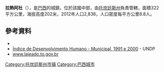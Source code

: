 '''拉熱阿杜'''（{{lang-pt|Lajeado}}），是[[巴西|巴西]]的城鎮，位於該國中部，由[[托坎廷斯州|托坎廷斯州]]負責管轄，面積322平方公里，海拔高度202米，2012年人口2,838，人口密度每平方公里8.8人。

{{Coord|9|45|3|S|48|21|28|W|display=title}}

==參考資料==
*{{cite web|url = ftp://ftp.ibge.gov.br/Estimativas_Projecoes_Populacao/Estimativas_2012/estimativa_2012_municipios.pdf|title = 2012 Populational Estimate|work = Censo Populacional 2012|publisher = Instituto Brasileiro de Geografia e Estatística (IBGE)|date = July 2012|accessdate = September 10, 2012|archive-date = 2020-11-26|archive-url = https://web.archive.org/web/20201126043730/http://ftp.ibge.gov.br/Estimativas_Projecoes_Populacao/Estimativas_2012/estimativa_2012_municipios.pdf|dead-url = no}}
*[https://web.archive.org/web/20091003103229/http://www.pnud.org.br/atlas/ranking/IDH-M%2091%2000%20Ranking%20decrescente%20%28pelos%20dados%20de%202000%29.htm Índice de Desenvolvimento Humano - Municipal, 1991 e 2000] - UNDP
*[http://www.lajeado.to.gov.br/ www.lajeado.to.gov.br] {{Wayback|url=http://www.lajeado.to.gov.br/ |date=20210116081439 }}

{{Brazil-geo-stub}}
{{托坎廷斯州市鎮}}
[[Category:托坎廷斯州市镇|Category:托坎廷斯州市镇]]
[[Category:巴西城市|Category:巴西城市]]